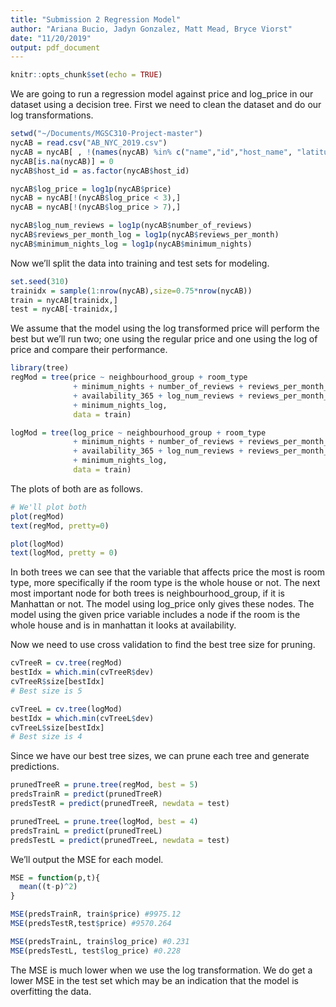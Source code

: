 ```yaml
---
title: "Submission 2 Regression Model"
author: "Ariana Bucio, Jadyn Gonzalez, Matt Mead, Bryce Viorst"
date: "11/20/2019"
output: pdf_document
---
```


```r
knitr::opts_chunk$set(echo = TRUE)
```

We are going to run a regression model against price and log_price in our dataset using a decision tree. First we need to clean the dataset and do our log transformations.

```r
setwd("~/Documents/MGSC310-Project-master")
nycAB = read.csv("AB_NYC_2019.csv")
nycAB = nycAB[ , !(names(nycAB) %in% c("name","id","host_name", "latitude", "longitude", "last_review", "calculated_host_listings_count"))]
nycAB[is.na(nycAB)] = 0
nycAB$host_id = as.factor(nycAB$host_id)

nycAB$log_price = log1p(nycAB$price)
nycAB = nycAB[!(nycAB$log_price < 3),]
nycAB = nycAB[!(nycAB$log_price > 7),]

nycAB$log_num_reviews = log1p(nycAB$number_of_reviews)
nycAB$reviews_per_month_log = log1p(nycAB$reviews_per_month)
nycAB$minimum_nights_log = log1p(nycAB$minimum_nights)
```

Now we'll split the data into training and test sets for modeling.
```r
set.seed(310)
trainidx = sample(1:nrow(nycAB),size=0.75*nrow(nycAB))
train = nycAB[trainidx,]
test = nycAB[-trainidx,]
```

We assume that the model using the log transformed price will perform the best but we'll run two; one using the regular price and one using the log of price and compare their performance.
```r
library(tree)
regMod = tree(price ~ neighbourhood_group + room_type 
              + minimum_nights + number_of_reviews + reviews_per_month_log
              + availability_365 + log_num_reviews + reviews_per_month_log 
              + minimum_nights_log,
              data = train)

logMod = tree(log_price ~ neighbourhood_group + room_type 
              + minimum_nights + number_of_reviews + reviews_per_month_log
              + availability_365 + log_num_reviews + reviews_per_month_log 
              + minimum_nights_log,
              data = train)
```

The plots of both are as follows.
```r
# We'll plot both
plot(regMod)
text(regMod, pretty=0)

plot(logMod)
text(logMod, pretty = 0)
```

In both trees we can see that the variable that affects price the most is room type, 
more specifically if the room type is the whole house or not. The next most important node 
for both trees is neighbourhood_group, if it is Manhattan or not. The model using log_price only
gives these nodes. The model using the given price variable includes a node if the room is the 
whole house and is in manhattan it looks at availability.

Now we need to use cross validation to find the best tree size for pruning.
```r
cvTreeR = cv.tree(regMod)
bestIdx = which.min(cvTreeR$dev)
cvTreeR$size[bestIdx]
# Best size is 5

cvTreeL = cv.tree(logMod)
bestIdx = which.min(cvTreeL$dev)
cvTreeL$size[bestIdx]
# Best size is 4
```

Since we have our best tree sizes, we can prune each tree and generate predictions.
```r
prunedTreeR = prune.tree(regMod, best = 5)
predsTrainR = predict(prunedTreeR)
predsTestR = predict(prunedTreeR, newdata = test)

prunedTreeL = prune.tree(logMod, best = 4)
predsTrainL = predict(prunedTreeL)
predsTestL = predict(prunedTreeL, newdata = test)
```

We'll output the MSE for each model.
```r
MSE = function(p,t){
  mean((t-p)^2)
}

MSE(predsTrainR, train$price) #9975.12
MSE(predsTestR,test$price) #9570.264

MSE(predsTrainL, train$log_price) #0.231
MSE(predsTestL, test$log_price) #0.228
```

The MSE is much lower when we use the log transformation.
We do get a lower MSE in the test set which may be an indication that 
the model is overfitting the data.